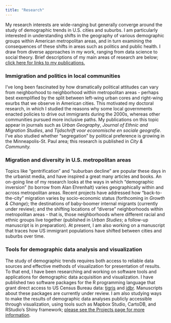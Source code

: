 ```yaml
---
title: "Research"
---
```


My research interests are wide-ranging but generally converge around the study of demographic trends in U.S. cities and suburbs.  I am particularly interested in understanding shifts in the geography of various demographic groups within American metropolitan areas, and in turn examining the consequences of these shifts in areas such as politics and public health.  I draw from diverse approaches in my work, ranging from data science to social theory.  Brief descriptions of my main areas of research are below; [click here for links to my publications.](publications.html)

### Immigration and politics in local communities

I've long been fascinated by how dramatically political attitudes can vary from neighborhood to neighborhood within metropolitan areas - perhaps best exemplified by the split between left-wing urban cores and right-wing exurbs that we observe in American cities.  This motivated my doctoral research, in which I studied the reasons why some local governments enacted policies to drive out immigrants during the 2000s, whereas other communities pursued more inclusive paths.  My publications on this topic appear in journals such as _Urban Geography_, _Journal of Ethnic and Migration Studies_, and _Tijdschrift voor economische en sociale geografie_.  I've also studied whether "segregation" by political preference is growing in the Minneapolis-St. Paul area; this research is published in _City & Community._  

### Migration and diversity in U.S. metropolitan areas

Topics like "gentrification" and "suburban decline" are popular these days in the urbanist media, and have inspired a great many articles and books.  An on-going line of my research looks at the ways in which "demographic inversion" (to borrow from Alan Ehrenhalt) varies geographically within and across metropolitan areas.  Recent projects have addressed how "back-to-the-city" migration varies by socio-economic status (forthcoming in _Growth & Change_); the destinations of baby-boomer internal migrants (currently under review); and the shifting locations of "diverse" neighborhoods within metropolitan areas - that is, those neighborhoods where different racial and ethnic groups live together (published in _Urban Studies_; a follow-up manuscript is in preparation).  At present, I am also working on a manuscript that traces how US immigrant populations have shifted between cities and suburbs over time.  

### Tools for demographic data analysis and visualization

The study of demographic trends requires both access to reliable data sources and effective methods of visualization for presentation of results.  To that end, I have been researching and working on software tools and applications for demographic data acquisition and visualization.  I have published two software packages for the R programming language that grant direct access to US Census Bureau data: [tigris](https://cran.r-project.org/web/packages/tigris/index.html) and [idbr](https://cran.rstudio.com/web/packages/idbr/).  Manuscripts about these packages are currently under review.  I am also studying ways to make the results of demographic data analyses publicly accessible through visualization, using tools such as Mapbox Studio, CartoDB, and RStudio's Shiny framework; [please see the Projects page for more information](projects.html).  
